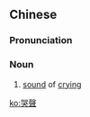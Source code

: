 {{also|哭声}}
==Chinese==
{{zh-forms|s=哭声}}

===Pronunciation===
{{zh-pron
|m=kūshēng
|mn=khàu-siaⁿ
|cat=n
}}

===Noun===
{{zh-noun}}

# [[sound]] of [[crying]]

[[ko:哭聲]]